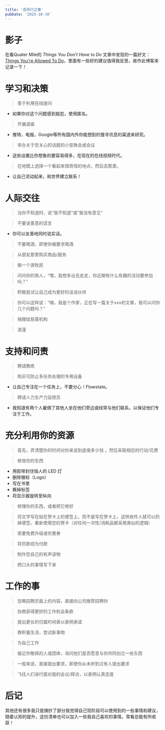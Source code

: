 ```yaml
---
title: '吾所行之事'
pubDate: '2025-10-10'
---
```


# 影子

在看Quater Mile的 _Things You Don’t Have to Do_ 文章中发现的一篇好文：[Things You're Allowed To Do](https://milan.cvitkovic.net/writing/things_youre_allowed_to_do/)，里面有一些好的建议值得我反思，故作此博客来记录一下！

# 学习和决策

> 善于利用在线提问
- 如果你对这个问题感到尴尬，使用匿名。

> 开展调查
- 推特，电报，Google等所有国内外你能想到的搜寻讯息的渠道来研究。

> 举办关于您关心的话题的小型聚会或会议
- 这些设置比你想象的要容易得多，在现在的在线视频时代。

> 在地图上选择一个看起来很奇怪的地点，然后去那里。
- 让自己流动起来，和世界建立联系！

# 人际交往

> 当你不知道时，说“我不知道”或“我没有意见”

> 不要说善意的谎言
- 你可以友善地同时说实话。

> 不要喝酒，即使你被要求喝酒

> 从朋友那里购买商品/服务

> 做一个游牧民

> 问问你的熟人，“嘿，我想多出去走走，你近期有什么有趣的活动要参加吗？”

> 积极尝试让自己成为更好的谈话伙伴

> 你可以这样说：“嗨，我是个作家，正在写一篇关于xxx的文章，我可以问你几个问题吗？”

> 捐赠给慈善机构

> 浪漫

# 支持和问责

> 聘请教练

> 购买可防止多任务处理的专用设备
- 让自己专注在一个任务上，不要分心！Flowstate。

> 聘请人力生产力监控员
- 我知道有两个人雇佣了其他人坐在他们旁边或经常与他们联系，以保证他们专注于工作。

# 充分利用你的资源

> 首先，弄清楚你的时间对你来说到底值多少钱 ，然后采取相应的行动/花费

> 修改你的东西
- 用胶带封住恼人的 LED 灯
- 删除徽标（Logo）
- 写在书里
- 撕掉标签
- 将显示器旋转至纵向

> 修理你的东西，或者把它修好

> 将文字写在贴在贺卡上的便签上，而不是写在贺卡上，这样收件人就可以扔掉便签，重新使用您的贺卡（对任何一次性/消耗品都采用类似的逻辑）

> 索要免费升级或优惠券

> 将罚款视为付款

> 制作您自己的有声读物

> 把口头的事情写下来

# 工作的事

> 忽略招聘页面上的内容，直接向公司推荐招聘你

> 协商获得更好的工作机会条款

> 提出更长的归属时间表以表明承诺

> 靠积蓄生活，尝试新事物

> 为自己工作

> 接近你敬佩的人或团体，询问他们是否愿意与你共同创立一些东西

> 一般来说，直接提出要求，即使你从未听到过有人提出要求

> 飞往人们进行面对面的会议/拜访，以表明认真态度

# 后记

其他还有很多我只是摘抄了部分我觉得自己现阶段可以使用到的一些事情和建议，随着认知的提升，这份清单也可以加入一些我自己喜欢的事情，常看总能有所收获！
